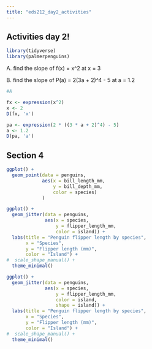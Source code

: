 ```yaml
---
title: "eds212_day2_activities"
---
```


## Activities day 2!

```r
library(tidyverse)
library(palmerpenguins)
```

A. find the slope of f(x) = x\^2 at x = 3

B. find the slope of P(a) = 2(3a + 2)\^4 - 5 at a = 1.2

```r

#A

fx <- expression(x^2)
x <- 2
D(fx, 'x')
```

```r
pa <- expression(2 * ((3 * a + 2)^4) - 5)
a <- 1.2
D(pa, 'a')
```

## Section 4

```r
ggplot() +
  geom_point(data = penguins, 
             aes(x = bill_length_mm, 
                 y = bill_depth_mm,
                 color = species)
             )
```

```r
ggplot() +
  geom_jitter(data = penguins, 
              aes(x = species,
                  y = flipper_length_mm,
                  color = island)) +
  labs(title = "Penguin flipper length by species",
       x = "Species",
       y = "Flipper length (mm)",
       color = "Island") +
#  scale_shape_manual() +
  theme_minimal()
```

```r
ggplot() +
  geom_jitter(data = penguins, 
              aes(x = species,
                  y = flipper_length_mm,
                  color = island,
                  shape = island)) +
  labs(title = "Penguin flipper length by species",
       x = "Species",
       y = "Flipper length (mm)",
       color = "Island") +
#  scale_shape_manual() +
  theme_minimal()
```
